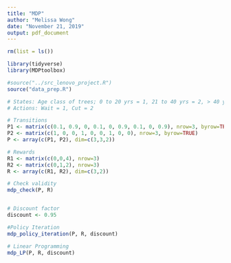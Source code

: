 ```yaml
---
title: "MDP"
author: "Melissa Wong"
date: "November 21, 2019"
output: pdf_document
---
```



```r
rm(list = ls())

library(tidyverse)
library(MDPtoolbox)

#source("../src_lenovo_project.R")
source("data_prep.R")
```

```r
# States: Age class of trees; 0 to 20 yrs = 1, 21 to 40 yrs = 2, > 40 years = 3
# Actions: Wait = 1, Cut = 2

# Transitions
P1 <- matrix(c(0.1, 0.9, 0, 0.1, 0, 0.9, 0.1, 0, 0.9), nrow=3, byrow=TRUE)
P2 <- matrix(c(1, 0, 0, 1, 0, 0, 1, 0, 0), nrow=3, byrow=TRUE)
P <- array(c(P1, P2), dim=c(3,3,2))

# Rewards
R1 <- matrix(c(0,0,4), nrow=3)
R2 <- matrix(c(0,1,2), nrow=3)
R <- array(c(R1, R2), dim=c(3,2))

# Check validity
mdp_check(P, R)


# Discount factor
discount <- 0.95 
```

```r
#Policy Iteration
mdp_policy_iteration(P, R, discount)
```

```r
# Linear Programming
mdp_LP(P, R, discount)
```


